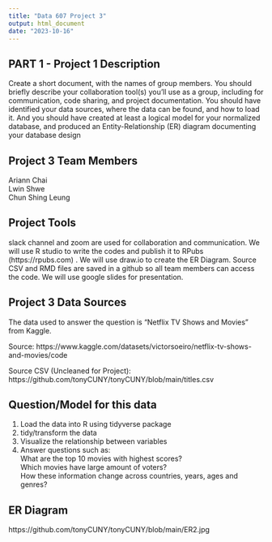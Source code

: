 ---
title: "Data 607 Project 3"
output: html_document
date: "2023-10-16"
---

## PART 1 - Project 1 Description
Create a short document, with the names of group members. You should briefly describe your collaboration tool(s) you’ll use as a group, including for communication, code sharing, and project documentation. You should have identified your data sources, where the data can be found, and how to load it. And you should have created at least a logical model for your normalized database, and produced an Entity-Relationship (ER) diagram documenting your database design


## Project 3 Team Members
Ariann Chai  
Lwin Shwe  
Chun Shing Leung  


## Project Tools
slack channel and zoom are used for collaboration and communication. 
We will use R studio to write the codes and publish it to RPubs (https://rpubs.com) . 
We will use draw.io to create the ER Diagram. 
Source CSV and RMD files are saved in a github so all team members can access the code.
We will use google slides for presentation.


## Project 3 Data Sources
The data used to answer the question is "Netflix TV Shows and Movies" from Kaggle.

Source: https://www.kaggle.com/datasets/victorsoeiro/netflix-tv-shows-and-movies/code

Source CSV (Uncleaned for Project): 
https://github.com/tonyCUNY/tonyCUNY/blob/main/titles.csv

## Question/Model for this data

1. Load the data into R using tidyverse package
2. tidy/transform the data
3. Visualize the relationship between variables
4. Answer questions such as:  
   What are the top 10 movies with highest scores?  
   Which movies have large amount of voters?  
   How these information change across countries, years, ages and genres?  
   

## ER Diagram

https://github.com/tonyCUNY/tonyCUNY/blob/main/ER2.jpg




